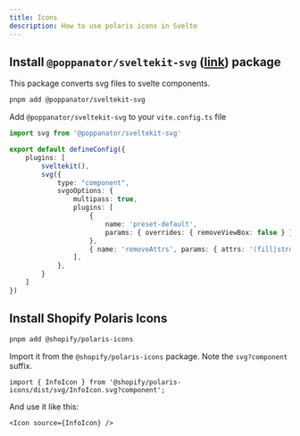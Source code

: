 ```yaml
---
title: Icons
description: How to use polaris icons in Svelte
---
```


## Install `@poppanator/sveltekit-svg` ([link](https://www.npmjs.com/package/@poppanator/sveltekit-svg)) package

This package converts svg files to svelte components.

```bash
pnpm add @poppanator/sveltekit-svg
```

Add `@poppanator/sveltekit-svg` to your `vite.config.ts` file

```ts
import svg from '@poppanator/sveltekit-svg'

export default defineConfig({
	plugins: [
		sveltekit(),
		svg({
			type: "component",
			svgoOptions: {
				multipass: true,
				plugins: [
					{
						name: 'preset-default',
						params: { overrides: { removeViewBox: false } },
					},
					{ name: 'removeAttrs', params: { attrs: '(fill|stroke)' } },
				],
			},
		}
	]
})
```

## Install Shopify Polaris Icons

```bash
pnpm add @shopify/polaris-icons
```

Import it from the `@shopify/polaris-icons` package. Note the `svg?component` suffix.

```svelte
import { InfoIcon } from '@shopify/polaris-icons/dist/svg/InfoIcon.svg?component';
```

And use it like this:

```svelte
<Icon source={InfoIcon} />
```




